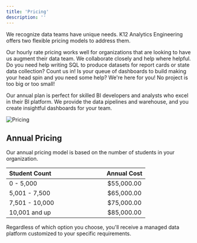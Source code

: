 ```yaml
---
title: 'Pricing'
description: ''
---
```


We recognize data teams have unique needs. K12 Analytics Engineering offers two flexible pricing models to address them.

Our hourly rate pricing works well for organizations that are looking to have us augment their data team. We collaborate closely and help where helpful. Do you need help writing SQL to produce datasets for report cards or state data collection? Count us in! Is your queue of dashboards to build making your head spin and you need some help? We're here for you! No project is too big or too small!

Our annual plan is perfect for skilled BI developers and analysts who excel in their BI platform. We provide the data pipelines and warehouse, and you create insightful dashboards for your team.

<img
  className="block"
  src="/images/pricing.png"
  alt="Pricing"
/>

## Annual Pricing

Our annual pricing model is based on the number of students in your organization.

| Student Count &nbsp; &nbsp; &nbsp; &nbsp; &nbsp; &nbsp; &nbsp; &nbsp; &nbsp; &nbsp; &nbsp; &nbsp; &nbsp; &nbsp; &nbsp;&nbsp; | Annual Cost |
| --------------------- | :----: |
| 0 - 5,000             | $55,000.00  |
| 5,001 - 7,500          | $65,000.00  |
| 7,501 - 10,000         | $75,000.00  |
| 10,001 and up         | $85,000.00  |


Regardless of which option you choose, you'll receive a managed data platform customized to your specific requirements.
